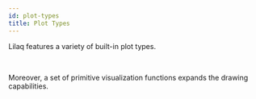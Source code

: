 ```yaml
---
id: plot-types
title: Plot Types
---
```


Lilaq features a variety of built-in plot types. 


<PlotTypes />

<br />

Moreover, a set of primitive visualization functions expands the drawing capabilities. 


<PlotPrimitives />
